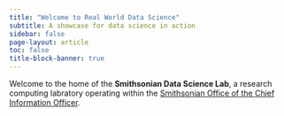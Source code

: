 ```yaml
---
title: "Welcome to Real World Data Science"
subtitle: A showcase for data science in action
sidebar: false
page-layout: article
toc: false
title-block-banner: true
---
```

Welcome to the home of the **Smithsonian Data Science Lab**, a research computing labratory operating within the [Smithsonian Office of the Chief Information Officer](https://www.si.edu/ocio). 

